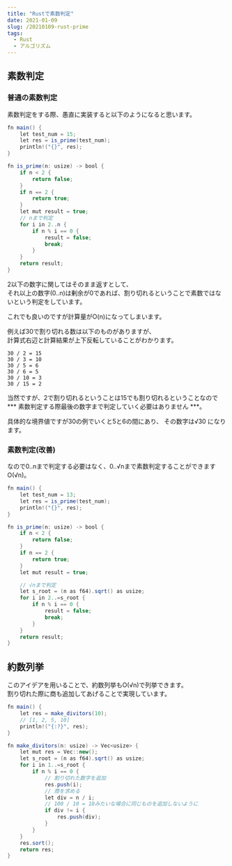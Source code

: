 ```yaml
---
title: "Rustで素数判定"
date: 2021-01-09
slug: /20210109-rust-prime
tags:
  - Rust
  - アルゴリズム
---
```


## 素数判定

### 普通の素数判定

素数判定をする際、愚直に実装すると以下のようになると思います。

```java
fn main() {
    let test_num = 15;
    let res = is_prime(test_num);
    println!("{}", res);
}

fn is_prime(n: usize) -> bool {
    if n < 2 {
        return false;
    }
    if n == 2 {
        return true;
    }
    let mut result = true;
    // nまで判定
    for i in 2..n {
        if n % i == 0 {
            result = false;
            break;
        }
    }
    return result;
}
```

2以下の数字に関してはそのまま返すとして、   
それ以上の数字(0..n)は剰余が0であれば、割り切れるということで素数ではないという判定をしています。

これでも良いのですが計算量がO(n)になってしまいます。

例えば30で割り切れる数は以下のものがありますが、   
計算式右辺と計算結果が上下反転していることがわかります。

```
30 / 2 = 15
30 / 3 = 10
30 / 5 = 6
30 / 6 = 5
30 / 10 = 3
30 / 15 = 2
```

当然ですが、2で割り切れるということは15でも割り切れるということなので   
*** 素数判定する際最後の数字まで判定していく必要はありません ***。

具体的な境界値ですが30の例でいくと5と6の間にあり、
その数字は√30 になります。

### 素数判定(改善)

なので0..nまで判定する必要はなく、0..√nまで素数判定することができますO(√n)。


```java
fn main() {
    let test_num = 13;
    let res = is_prime(test_num);
    println!("{}", res);
}

fn is_prime(n: usize) -> bool {
    if n < 2 {
        return false;
    }
    if n == 2 {
        return true;
    }
    let mut result = true;

    // √nまで判定
    let s_root = (n as f64).sqrt() as usize;
    for i in 2..=s_root {
        if n % i == 0 {
            result = false;
            break;
        }
    }
    return result;
}
```


## 約数列挙

このアイデアを用いることで、約数列挙もO(√n)で列挙できます。   
割り切れた際に商も追加してあげることで実現しています。


```java
fn main() {
    let res = make_divitors(10);
    // [1, 2, 5, 10]
    println!("{:?}", res);
}

fn make_divitors(n: usize) -> Vec<usize> {
    let mut res = Vec::new();
    let s_root = (n as f64).sqrt() as usize;
    for i in 1..=s_root {
        if n % i == 0 {
            // 割り切れた数字を追加
            res.push(i);
            // 商を求める
            let div = n / i;
            // 100 / 10 = 10みたいな場合に同じものを追加しないように
            if div != i {
                res.push(div);
            }
        }
    }
    res.sort();
    return res;
}
```
